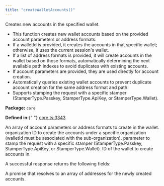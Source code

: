```yaml
---
title: "createWalletAccounts()"
---
```



<H3Bordered text="Overview" />

Creates new accounts in the specified wallet.

<ul>
  <li>
    This function creates new wallet accounts based on the provided account
    parameters or address formats.
  </li>
  <li>
    If a walletId is provided, it creates the accounts in that specific wallet;
    otherwise, it uses the current session's wallet.
  </li>
  <li>
    If a list of address formats is provided, it will create accounts in the
    wallet based on those formats, automatically determining the next available
    path indexes to avoid duplicates with existing accounts.
  </li>
  <li>
    If account parameters are provided, they are used directly for account
    creation.
  </li>
  <li>
    Automatically queries existing wallet accounts to prevent duplicate account
    creation for the same address format and path.
  </li>
  <li>
    Supports stamping the request with a specific stamper (StamperType.Passkey,
    StamperType.ApiKey, or StamperType.Wallet).
  </li>
</ul>

<p>
  <strong>Package:</strong> <code>core</code>
</p>

<p>
  <strong>Defined in:</strong>{" "}
  <a href="https://github.com/tkhq/sdk/blob/main/packages/core/src/__clients__/core.ts#L3343">
    core.ts:3343
  </a>
</p>

<H3Bordered text="Parameters" />

<ParamField body="params" type="object" required={true} path="params">
  <Expandable title="params details">
    <NestedParam
      parentKey="params"
      childKey="accounts"
      type="v1WalletAccountParams[] | v1AddressFormat[]"
      required={true}
    >
      An array of account parameters or address formats to create in the wallet.
    </NestedParam>
    <NestedParam
      parentKey="params"
      childKey="organizationId"
      type="string"
      required={false}
    >
      organization ID to create the accounts under a specific organization
      (walletId must be associated with the sub-organization).
    </NestedParam>
    <NestedParam
      parentKey="params"
      childKey="stampWith"
      type="StamperType"
      required={false}
    >
      parameter to stamp the request with a specific stamper
      (StamperType.Passkey, StamperType.ApiKey, or StamperType.Wallet).
    </NestedParam>
    <NestedParam
      parentKey="params"
      childKey="walletId"
      type="string"
      required={true}
    >
      ID of the wallet to create accounts in.
    </NestedParam>
  </Expandable>
</ParamField>

<H3Bordered text="Response" />A successful response returns the following
fields:

<ResponseField name="returns" type="string[]" required={true}>
  A promise that resolves to an array of addresses for the newly created
  accounts.
</ResponseField>
